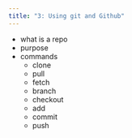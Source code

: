 ```yaml
---
title: "3: Using git and Github"
---
```


* what is a repo
* purpose
* commands 
    * clone 
    * pull
    * fetch
    * branch
    * checkout
    * add
    * commit
    * push